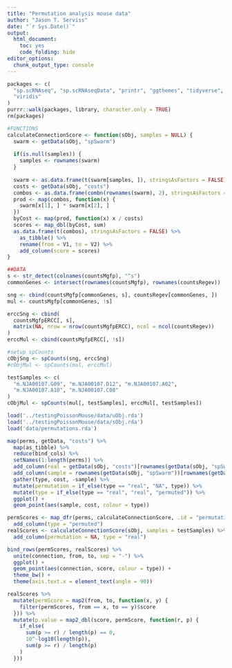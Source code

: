 ```yaml
---
title: "Permutation analysis mouse data"
author: "Jason T. Serviss"
date: "`r Sys.Date()`"
output:
  html_document:
    toc: yes
    code_folding: hide
editor_options: 
  chunk_output_type: console
---
```


```r
packages <- c(
  "sp.scRNAseq", "sp.scRNAseqData", "printr", "ggthemes", "tidyverse", 
  "viridis"
)
purrr::walk(packages, library, character.only = TRUE)
rm(packages)
```

```r
#FUNCTIONS
calculateConnectionScore <- function(sObj, samples = NULL) {
  swarm <- getData(sObj, "spSwarm")
  
  if(is.null(samples)) {
    samples <- rownames(swarm)
  }
  
  swarm <- as.data.frame(t(swarm[samples, ]), stringsAsFactors = FALSE)
  costs <- getData(sObj, "costs")
  combos <- as.data.frame(combn(rownames(swarm), 2), stringsAsFactors = FALSE)
  prod <- map(combos, function(x) {
    swarm[x[1], ] * swarm[x[2], ]
  })
  byCost <- map(prod, function(x) x / costs)
  scores <- map_dbl(byCost, sum)
  as.data.frame(t(combos), stringsAsFactors = FALSE) %>%
    as_tibble() %>%
    rename(from = V1, to = V2) %>%
    add_column(score = scores)
}

##DATA
s <- str_detect(colnames(countsMgfp), "^s")
commonGenes <- intersect(rownames(countsMgfp), rownames(countsRegev))

sng <- cbind(countsMgfp[commonGenes, s], countsRegev[commonGenes, ])
mul <- countsMgfp[commonGenes, !s]

erccSng <- cbind(
  countsMgfpERCC[, s], 
  matrix(NA, nrow = nrow(countsMgfpERCC), ncol = ncol(countsRegev))
)
erccMul <- cbind(countsMgfpERCC[, !s])

#setup spCounts
cObjSng <- spCounts(sng, erccSng)
#cObjMul <- spCounts(mul, erccMul)

testSamples <- c(
  "m.NJA00107.G09", "m.NJA00107.D12", "m.NJA00107.A02",
  "m.NJA00107.A10", "m.NJA00107.C08"
)
cObjMul <- spCounts(mul[, testSamples], erccMul[, testSamples])

load('../testingPoissonMouse/data/uObj.rda')
load('../testingPoissonMouse/data/sObj.rda')
load('data/permutations.rda')
```

```r
map(perms, getData, "costs") %>%
  map(as_tibble) %>%
  reduce(bind_cols) %>%
  setNames(1:length(perms)) %>%
  add_column(real = getData(sObj, "costs")[rownames(getData(sObj, "spSwarm")) %in% testSamples]) %>%
  add_column(sample = rownames(getData(sObj, "spSwarm"))[rownames(getData(sObj, "spSwarm")) %in% testSamples]) %>%
  gather(type, cost, -sample) %>%
  mutate(permutation = if_else(type == "real", "NA", type)) %>%
  mutate(type = if_else(type == "real", "real", "permuted")) %>%
  ggplot() +
  geom_point(aes(sample, cost, colour = type))
```

```r
permScores <- map_dfr(perms, calculateConnectionScore, .id = "permutation") %>%
  add_column(type = "permuted")
realScores <- calculateConnectionScore(sObj, samples = testSamples) %>%
  add_column(permutation = NA, type = "real")
```

```r
bind_rows(permScores, realScores) %>%
  unite(connection, from, to, sep = "-") %>%
  ggplot() +
  geom_point(aes(connection, score, colour = type)) +
  theme_bw() +
  theme(axis.text.x = element_text(angle = 90))
```

```r
realScores %>%
  mutate(permScore = map2(from, to, function(x, y) {
    filter(permScores, from == x, to == y)$score
  })) %>%
  mutate(p.value = map2_dbl(score, permScore, function(r, p) {
    if_else(
      sum(p >= r) / length(p) == 0,
      10^-log10(length(p)),
      sum(p >= r) / length(p)
    )
  }))
```
